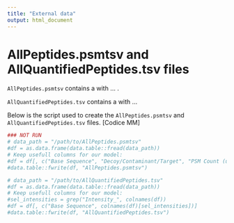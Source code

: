 ```yaml
---
title: "External data"
output: html_document
---
```


# AllPeptides.psmtsv and AllQuantifiedPeptides.tsv files
`AllPeptides.psmtsv` contains a \code{data.frame} with ... .

`AllQuantifiedPeptides.tsv` contains a \code{data.frame} with ... 

Below is the script used to create the `AllPeptides.psmtsv` and `AllQuantifiedPeptides.tsv` files.
[Codice MM]

```r
### NOT RUN
# data_path = "/path/to/AllPeptides.psmtsv"
#df = as.data.frame(data.table::fread(data_path))
# Keep usefull columns for our model:
#df = df[, c("Base Sequence", "Decoy/Contaminant/Target", "PSM Count (unambiguous, <0.01 q-value)", "Protein Accession", "QValue", "PEP")]
#data.table::fwrite(df, "AllPeptides.psmtsv")
```

```r
# data_path = "/path/to/AllQuantifiedPeptides.tsv"
#df = as.data.frame(data.table::fread(data_path))
# Keep usefull columns for our model:
#sel_intensities = grep("Intensity_", colnames(df))
#df = df[, c("Base Sequence", colnames(df)[sel_intensities])]
#data.table::fwrite(df, "AllQuantifiedPeptides.tsv")
```

